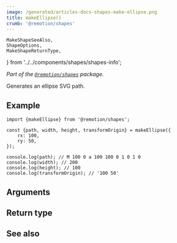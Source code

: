 ```yaml
---
image: /generated/articles-docs-shapes-make-ellipse.png
title: makeEllipse()
crumb: '@remotion/shapes'
---
```


	MakeShapeSeeAlso,
	ShapeOptions,
	MakeShapeReturnType,
} from '../../components/shapes/shapes-info';

_Part of the [`@remotion/shapes`](/docs/shapes) package._

Generates an ellipse SVG path.

## Example

```tsx twoslash title="ellipse.ts"
import {makeEllipse} from '@remotion/shapes';

const {path, width, height, transformOrigin} = makeEllipse({
	rx: 100,
	ry: 50,
});

console.log(path); // M 100 0 a 100 100 0 1 0 1 0
console.log(width); // 200
console.log(height); // 100
console.log(transformOrigin); // '100 50'
```

## Arguments

<ShapeOptions shape="ellipse" />

## Return type

<MakeShapeReturnType shape="ellipse" />

## See also

<MakeShapeSeeAlso shape="ellipse" />
